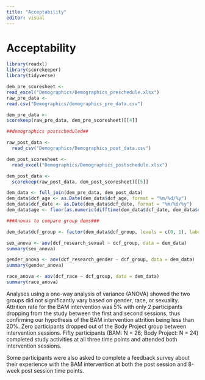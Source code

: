 ```yaml
---
title: "Acceptability"
editor: visual
---
```


# Acceptability

```r
library(readxl)
library(scorekeeper)
library(tidyverse)

dem_pre_scoresheet <-
read_excel("Demographics/Demographics_preschedule.xlsx")
raw_pre_data <-
read.csv("Demographics/demographics_pre_data.csv")

dem_pre_data <-
scorekeep(raw_pre_data, dem_pre_scoresheet)[[4]] 
```

```r
##demographics postscheduled##

raw_post_data <-
  read_csv("Demographics/Demographics_post_data.csv")

dem_post_scoresheet <-
  read_excel("Demographics/Demographics_postschedule.xlsx")

dem_post_data <-
  scorekeep(raw_post_data, dem_post_scoresheet)[[5]]
```

```r
dem_data <- full_join(dem_pre_data, dem_post_data)
dem_data$dcf_age <- as.Date(dem_data$dcf_age, format = "%m/%d/%y")
dem_data$dcf_date <- as.Date(dem_data$dcf_date, format = "%m/%d/%y")
dem_data$age <- floor(as.numeric(difftime(dem_data$dcf_date, dem_data$dcf_age, units = "days")) / 365.25)
```

```r
###Anovas to compare group dems###

dem_data$dcf_group <- factor(dem_data$dcf_group, levels = c(0, 1), labels = c("Body Project", "BAM"))

sex_anova <- aov(dcf_research_sexual ~ dcf_group, data = dem_data)
summary(sex_anova)

gender_anova <- aov(dcf_research_gender ~ dcf_group, data = dem_data)
summary(gender_anova)

race_anova <- aov(dcf_race ~ dcf_group, data = dem_data)
summary(race_anova)
```

Analyses using a one-way analysis of variance (ANOVA) showed the two groups did not significantly vary based on gender, race, or sexuality. Attrition rate for the BAM intervention was 5% with only 2 participants dropping from the study between the first and second sessions, thus confirming our hypothesis of the BAM intervention attrition being less than 20%. Zero participants dropped out of the Body Project group between intervention sessions. Fifty participants (BAM: N = 26; Body Project: N = 24) completed study activities at all three time points and attended both intervention sessions.

Some participants were also asked to complete a feedback survey about their experience with the BAM intervention at both the post session and 8-week post session time points.
